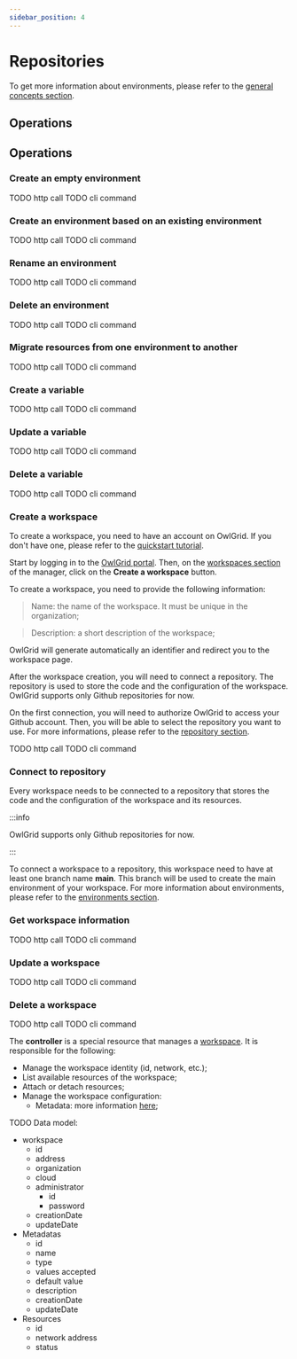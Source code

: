 ```yaml
---
sidebar_position: 4
---
```



# Repositories

To get more information about environments, please refer to the [general concepts section](/docs/general/concepts/environments).

## Operations


## Operations

### Create an empty environment

<Tabs groupId="client">
  <TabItem value="http" label="HTTP API">
  TODO http call
  </TabItem>
  <TabItem value="typescript" label="Typescript">
  TODO cli command
  </TabItem>
</Tabs>

### Create an environment based on an existing environment

<Tabs groupId="client">
  <TabItem value="http" label="HTTP API">
  TODO http call
  </TabItem>
  <TabItem value="typescript" label="Typescript">
  TODO cli command
  </TabItem>
</Tabs>

### Rename an environment

<Tabs groupId="client">
  <TabItem value="http" label="HTTP API">
  TODO http call
  </TabItem>
  <TabItem value="typescript" label="Typescript">
  TODO cli command
  </TabItem>
</Tabs>

### Delete an environment

<Tabs groupId="client">
  <TabItem value="http" label="HTTP API">
  TODO http call
  </TabItem>
  <TabItem value="typescript" label="Typescript">
  TODO cli command
  </TabItem>
</Tabs>

### Migrate resources from one environment to another

<Tabs groupId="client">
  <TabItem value="http" label="HTTP API">
  TODO http call
  </TabItem>
  <TabItem value="typescript" label="Typescript">
  TODO cli command
  </TabItem>
</Tabs>

### Create a variable

<Tabs groupId="client">
  <TabItem value="http" label="HTTP API">
  TODO http call
  </TabItem>
  <TabItem value="typescript" label="Typescript">
  TODO cli command
  </TabItem>
</Tabs>

### Update a variable

<Tabs groupId="client">
  <TabItem value="http" label="HTTP API">
  TODO http call
  </TabItem>
  <TabItem value="typescript" label="Typescript">
  TODO cli command
  </TabItem>
</Tabs>

### Delete a variable

<Tabs groupId="client">
  <TabItem value="http" label="HTTP API">
  TODO http call
  </TabItem>
  <TabItem value="typescript" label="Typescript">
  TODO cli command
  </TabItem>
</Tabs>


### Create a workspace

To create a workspace, you need to have an account on OwlGrid. If you don't have one, please refer to the [quickstart tutorial](/docs/general/quickstart/intro).

<Tabs groupId="client">
  <TabItem value="portal" label="Portal">

  Start by logging in to the [OwlGrid portal](https://portal.owlgrid.com/). Then, on the [workspaces section](https://portal.owlgrid.com/manager/workspaces) of the manager, click on the **Create a workspace** button.

  To create a workspace, you need to provide the following information:
  > Name: the name of the workspace. It must be unique in the organization;
  
  > Description: a short description of the workspace;

  OwlGrid will generate automatically an identifier and redirect you to the workspace page.

  After the workspace creation, you will need to connect a repository. The repository is used to store the code and the configuration of the workspace. OwlGrid supports only Github repositories for now.

  On the first connection, you will need to authorize OwlGrid to access your Github account. Then, you will be able to select the repository you want to use. For more informations, please refer to the [repository section](#connect-to-repository).

  </TabItem>
  <TabItem value="http" label="HTTP API">
  TODO http call
  </TabItem>
  <TabItem value="typescript" label="Typescript">
  TODO cli command
  </TabItem>
</Tabs>

### Connect to repository

Every workspace needs to be connected to a repository that stores the code and the configuration of the workspace and its resources. 

:::info

OwlGrid supports only Github repositories for now.

:::

To connect a workspace to a repository, this workspace need to have at least one branch name **main**. This branch will be used to create the main environment of your workspace. For more information about environments, please refer to the [environments section](/docs/resources/owl-workspace/environments).

### Get workspace information

<Tabs groupId="client">
  <TabItem value="http" label="HTTP API">
  TODO http call
  </TabItem>
  <TabItem value="typescript" label="Typescript">
  TODO cli command
  </TabItem>
</Tabs>

### Update a workspace

<Tabs groupId="client">
  <TabItem value="http" label="HTTP API">
  TODO http call
  </TabItem>
  <TabItem value="typescript" label="Typescript">
  TODO cli command
  </TabItem>
</Tabs>

### Delete a workspace

<Tabs groupId="client">
  <TabItem value="http" label="HTTP API">
  TODO http call
  </TabItem>
  <TabItem value="typescript" label="Typescript">
  TODO cli command
  </TabItem>
</Tabs>


The **controller** is a special resource that manages a [workspace](/docs/general/concepts/workspaces). It is responsible for the following:
- Manage the workspace identity (id, network, etc.);
- List available resources of the workspace;
- Attach or detach resources;
- Manage the workspace configuration:
    - Metadata: more information [here](/docs/general/concepts/metadata);

TODO Data model:
- workspace
    - id
    - address
    - organization
    - cloud
    - administrator
        - id
        - password
    - creationDate
    - updateDate
- Metadatas
    - id
    - name
    - type
    - values accepted
    - default value
    - description
    - creationDate
    - updateDate
- Resources
    - id
    - network address
    - status
